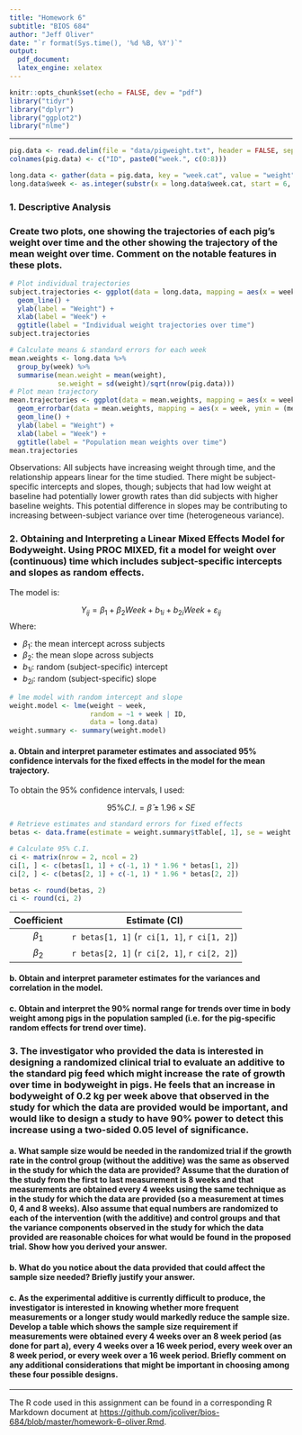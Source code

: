 ```yaml
---
title: "Homework 6"
subtitle: "BIOS 684"
author: "Jeff Oliver"
date: "`r format(Sys.time(), '%d %B, %Y')`"
output: 
  pdf_document:
  latex_engine: xelatex
---
```


```r
knitr::opts_chunk$set(echo = FALSE, dev = "pdf")
library("tidyr")
library("dplyr")
library("ggplot2")
library("nlme")
```

***
<!--
Study of weights of pigs:
The dataset (on the class web page) called pigweight.txt includes data on the bodyweights
of 16 pigs measured in nine successive weeks (so spanning an eight week period between
the first and last measurement). Each row of the dataset includes a pig ID number and
then the nine successive weights. [The data are from the book by Diggle et al., 2002].
-->

```r
pig.data <- read.delim(file = "data/pigweight.txt", header = FALSE, sep = " ")
colnames(pig.data) <- c("ID", paste0("week.", c(0:8)))

long.data <- gather(data = pig.data, key = "week.cat", value = "weight", -ID)
long.data$week <- as.integer(substr(x = long.data$week.cat, start = 6, stop = 6))
```

### 1. Descriptive Analysis
### Create two plots, one showing the trajectories of each pig’s weight over time and the other showing the trajectory of the mean weight over time. Comment on the notable features in these plots.

```r
# Plot individual trajectories
subject.trajectories <- ggplot(data = long.data, mapping = aes(x = week, y = weight, group = ID)) +
  geom_line() +
  ylab(label = "Weight") +
  xlab(label = "Week") +
  ggtitle(label = "Individual weight trajectories over time")
subject.trajectories

# Calculate means & standard errors for each week
mean.weights <- long.data %>%
  group_by(week) %>%
  summarise(mean.weight = mean(weight),
            se.weight = sd(weight)/sqrt(nrow(pig.data)))
# Plot mean trajectory
mean.trajectories <- ggplot(data = mean.weights, mapping = aes(x = week, y = mean.weight)) +
  geom_errorbar(data = mean.weights, mapping = aes(x = week, ymin = (mean.weight - se.weight), ymax = (mean.weight + se.weight), width = 0.15)) +
  geom_line() +
  ylab(label = "Weight") +
  xlab(label = "Week") +
  ggtitle(label = "Population mean weights over time")
mean.trajectories
```

Observations: All subjects have increasing weight through time, and the relationship appears linear for the time studied. There might be subject-specific intercepts and slopes, though; subjects that had low weight at baseline had potentially lower growth rates than did subjects with higher baseline weights. This potential difference in slopes may be contributing to increasing between-subject variance over time (heterogeneous variance).

### 2. Obtaining and Interpreting a Linear Mixed Effects Model for Bodyweight. Using PROC MIXED, fit a model for weight over (continuous) time which includes subject-specific intercepts and slopes as random effects.

The model is:

$$
Y_{ij} = \beta_{1} + \beta_{2}Week + b_{1i} + b_{2i}Week + \varepsilon_{ij}
$$
Where:

+ $\beta_{1}$: the mean intercept across subjects
+ $\beta_{2}$: the mean slope across subjects
+ $b_{1i}$: random (subject-specific) intercept
+ $b_{2i}$: random (subject-specific) slope

```r
# lme model with random intercept and slope
weight.model <- lme(weight ~ week,
                    random = ~1 + week | ID,
                    data = long.data)
weight.summary <- summary(weight.model)
```

#### a. Obtain and interpret parameter estimates and associated 95% confidence intervals for the fixed effects in the model for the mean trajectory.

To obtain the 95% confidence intervals, I used:

$$
95\% C.I. = \hat{\beta} \pm 1.96 \times SE
$$

```r
# Retrieve estimates and standard errors for fixed effects
betas <- data.frame(estimate = weight.summary$tTable[, 1], se = weight.summary$tTable[, 2])

# Calculate 95% C.I.
ci <- matrix(nrow = 2, ncol = 2)
ci[1, ] <- c(betas[1, 1] + c(-1, 1) * 1.96 * betas[1, 2])
ci[2, ] <- c(betas[2, 1] + c(-1, 1) * 1.96 * betas[2, 2])

betas <- round(betas, 2)
ci <- round(ci, 2)
```

| Coefficient | Estimate (CI) |
|:-----------:|:-------------:|
| $\beta_{1}$ | `r betas[1, 1]` (`r ci[1, 1]`, `r ci[1, 2]`)|
| $\beta_{2}$ | `r betas[2, 1]` (`r ci[2, 1]`, `r ci[2, 2]`)|

#### b. Obtain and interpret parameter estimates for the variances and correlation in the model.
#### c. Obtain and interpret the 90% normal range for trends over time in body weight among pigs in the population sampled (i.e. for the pig-specific random effects for trend over time).

<!-- Remember we are assuming b ~ N(0, sigma^2), so we can use the variance component to estimate 90% of the normal range-->

### 3. The investigator who provided the data is interested in designing a randomized clinical trial to evaluate an additive to the standard pig feed which might increase the rate of growth over time in bodyweight in pigs. He feels that an increase in bodyweight of 0.2 kg per week above that observed in the study for which the data are provided would be important, and would like to design a study to have 90% power to detect this increase using a two-sided 0.05 level of significance.
#### a. What sample size would be needed in the randomized trial if the growth rate in the control group (without the additive) was the same as observed in the study for which the data are provided? Assume that the duration of the study from the first to last measurement is 8 weeks and that measurements are obtained every 4 weeks using the same technique as in the study for which the data are provided (so a measurement at times 0, 4 and 8 weeks). Also assume that equal numbers are randomized to each of the intervention (with the additive) and control groups and that the variance components observed in the study for which the data provided are reasonable choices for what would be found in the proposed trial. Show how you derived your answer.

#### b. What do you notice about the data provided that could affect the sample size needed? Briefly justify your answer.

#### c. As the experimental additive is currently difficult to produce, the investigator is interested in knowing whether more frequent measurements or a longer study would markedly reduce the sample size. Develop a table which shows the sample size requirement if measurements were obtained every 4 weeks over an 8 week period (as done for part a), every 4 weeks over a 16 week period, every week over an 8 week period, or every week over a 16 week period. Briefly comment on any additional considerations that might be important in choosing among these four possible designs.

***
The R code used in this assignment can be found in a corresponding R Markdown document at [https://github.com/jcoliver/bios-684/blob/master/homework-6-oliver.Rmd](https://github.com/jcoliver/bios-684/blob/master/homework-6-oliver.Rmd).
